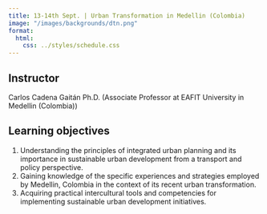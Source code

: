 ```yaml
---
title: 13-14th Sept. | Urban Transformation in Medellin (Colombia)
image: "/images/backgrounds/dtn.png"
format:
  html:
    css: ../styles/schedule.css
---
```


## Instructor
Carlos Cadena Gaitán Ph.D. (Associate Professor at EAFIT University in Medellin (Colombia))

## Learning objectives
1. Understanding the principles of integrated urban planning and its importance in sustainable urban development from a transport and policy perspective.
2. Gaining knowledge of the specific experiences and strategies employed by Medellin, Colombia in the context of its recent urban transformation.
3. Acquiring practical intercultural tools and competencies for implementing sustainable urban development initiatives.

